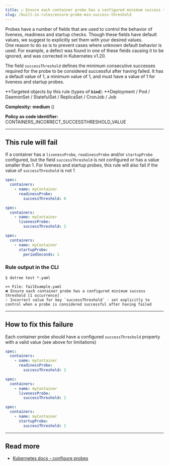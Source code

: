 ```yaml
---
title: ☑️ Ensure each container probe has a configured minimum success threshold
slug: /built-in-rules/ensure-probe-min-success-threshold
---
```



Probes have a number of fields that are used to control the behavior of liveness, readiness and startup checks. Though these fields have default values, we suggest to explicitly set them with your desired values.  
One reason to do so is to prevent cases where unknown default behavior is used. For example, a defect was found in one of these fields causing it to be ignored, and was corrected in Kubernetes v1.20.  

The field `successThreshold` defines the minimum consecutive successes required for the probe to be considered successful after having failed. It has a default value of 1, a minimum value of 1, and must have a value of 1 for liveness and startup probes.

**Targeted objects by this rule (types of **`kind`**): **Deployment / Pod / DaemonSet / StatefulSet / ReplicaSet / CronJob / Job

**Complexity:** **medium** (<Complexity/>)

**Policy as code identifier:** CONTAINERS_INCORRECT_SUCCESSTHRESHOLD_VALUE

---

## This rule will fail

If a container has a `livenessProbe`, `readinessProbe` and/or `startupProbe` configured, but the field `successThreshold` is not configured or has a value smaller than 1. For liveness and startup probes, this rule will also fail if the value of `successThreshold` is not 1

```yaml
spec:
  containers:
    - name: myContainer
      readinessProbe:
        successThreshold: 0
```
```yaml
spec:
  containers:
    - name: myContainer
      livenessProbe:
        successThreshold: 2
```
```yaml
spec:
  containers:
    - name: myContainer
      startupProbe:
        periodSeconds: 1
```

### Rule output in the CLI

```terminal
$ datree test *.yaml

>> File: failExample.yaml
❌ Ensure each container probe has a configured minimum success threshold [1 occurrence]
💡 Incorrect value for key `successThreshold` - set explicitly to control when a probe is considered successful after having failed
```

---

## How to fix this failure

Each container probe should have a configured `successThreshold` property with a valid value (see above for limitations)

```yaml
spec:
  containers:
    - name: myContainer
      readinessProbe:
        successThreshold: 2
```
```yaml
spec:
  containers:
    - name: myContainer
      livenessProbe:
        successThreshold: 1
```
```yaml
spec:
  containers:
    - name: myContainer
      startupProbe:
        successThreshold: 1
```

---

## Read more

- [Kubernetes docs - configure probes](https://kubernetes.io/docs/tasks/configure-pod-container/configure-liveness-readiness-startup-probes/#configure-probes)